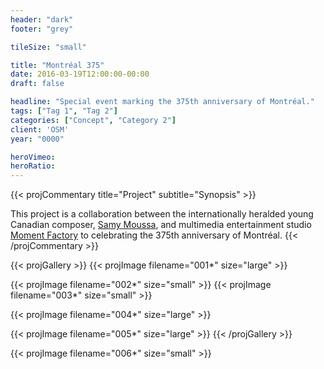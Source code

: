```yaml
---
header: "dark"
footer: "grey"

tileSize: "small"

title: "Montréal 375"
date: 2016-03-19T12:00:00-00:00  
draft: false

headline: "Special event marking the 375th anniversary of Montréal."
tags: ["Tag 1", "Tag 2"]
categories: ["Concept", "Category 2"]
client: 'OSM'
year: "0000"

heroVimeo:
heroRatio:
---
```


<!--commentary-->{{< projCommentary title="Project" subtitle="Synopsis" >}}
This project is a collaboration between the internationally heralded young Canadian composer, <a class="link link--loud" href="http://www.samymoussa.com/">Samy Moussa</a>, and multimedia entertainment studio <a class="link link--loud" href="https://momentfactory.com/home">Moment Factory</a> to celebrating the 375th anniversary of Montréal.
{{< /projCommentary >}}

{{< projGallery >}}
{{< projImage filename="001*" size="large" >}}


{{< projImage filename="002*" size="small" >}}
{{< projImage filename="003*" size="small" >}}

{{< projImage filename="004*" size="large" >}}

{{< projImage filename="005*" size="large" >}}
{{< /projGallery >}}

{{< projImage filename="006*" size="small" >}}
